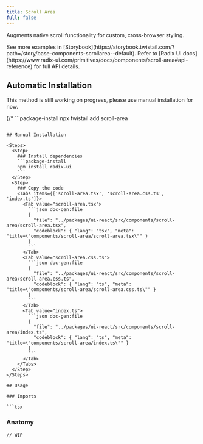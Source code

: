 ```yaml
---
title: Scroll Area
full: false
---
```


Augments native scroll functionality for custom, cross-browser styling.

<Callout type='info'>
  See more examples in [Storybook](https://storybook.twistail.com/?path=/story/base-components-scrollarea--default).
  Refer to [Radix UI docs](https://www.radix-ui.com/primitives/docs/components/scroll-area#api-reference) for full API details.
</Callout>

## Automatic Installation

<Callout type='warn'>
  This method is still working on progress, please use manual installation for now.
</Callout>

{/* ```package-install
npx twistail add scroll-area
``` */}

## Manual Installation

<Steps>
  <Step>
    ### Install dependencies
    ```package-install
    npm install radix-ui
    ```
  </Step>
  <Step>
    ### Copy the code
    <Tabs items={['scroll-area.tsx', 'scroll-area.css.ts', 'index.ts']}>
      <Tab value="scroll-area.tsx">
        ```json doc-gen:file
        {
          "file": "../packages/ui-react/src/components/scroll-area/scroll-area.tsx",
          "codeblock": { "lang": "tsx", "meta": "title=\"components/scroll-area/scroll-area.tsx\"" }
        }
        ```
      </Tab>
      <Tab value="scroll-area.css.ts">
        ```json doc-gen:file
        {
          "file": "../packages/ui-react/src/components/scroll-area/scroll-area.css.ts",
          "codeblock": { "lang": "ts", "meta": "title=\"components/scroll-area/scroll-area.css.ts\"" }
        }
        ```
      </Tab>
      <Tab value="index.ts">
        ```json doc-gen:file
        {
          "file": "../packages/ui-react/src/components/scroll-area/index.ts",
          "codeblock": { "lang": "ts", "meta": "title=\"components/scroll-area/index.ts\"" }
        }
        ```
      </Tab>
    </Tabs>
  </Step>
</Steps>

## Usage

### Imports

```tsx
```

### Anatomy

```tsx
// WIP
```
